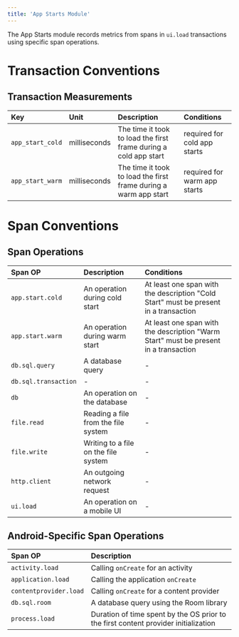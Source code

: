 ```yaml
---
title: 'App Starts Module'
---
```


The App Starts module records metrics from spans in `ui.load` transactions using specific span operations.

# Transaction Conventions

## Transaction Measurements
| Key | Unit | Description | Conditions |
|:--|:--|:--|:--|
| `app_start_cold` | milliseconds | The time it took to load the first frame during a cold app start | required for cold app starts |
| `app_start_warm` | milliseconds | The time it took to load the first frame during a warm app start | required for warm app starts |

# Span Conventions

## Span Operations
| Span OP | Description | Conditions |
|:--|:--|:--|
| `app.start.cold` | An operation during cold start | At least one span with the description "Cold Start" must be present in a transaction |
| `app.start.warm` | An operation during warm start | At least one span with the description "Warm Start" must be present in a transaction |
| `db.sql.query` | A database query | - |
| `db.sql.transaction` | - | - |
| `db` | An operation on the database | - |
| `file.read` | Reading a file from the file system | - |
| `file.write` | Writing to a file on the file system | - |
| `http.client` | An outgoing network request | - |
| `ui.load` | An operation on a mobile UI | - |

## Android-Specific Span Operations
| Span OP | Description |
|:--|:--|
| `activity.load` | Calling `onCreate` for an activity |
| `application.load` | Calling the application `onCreate` |
| `contentprovider.load` | Calling `onCreate` for a content provider |
| `db.sql.room` | A database query using the Room library | - |
| `process.load` | Duration of time spent by the OS prior to the first content provider initialization |
